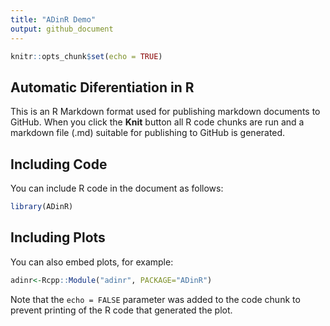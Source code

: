 ```yaml
---
title: "ADinR Demo"
output: github_document
---
```


```r
knitr::opts_chunk$set(echo = TRUE)
```

## Automatic Diferentiation in R

This is an R Markdown format used for publishing markdown documents to GitHub. When you click the **Knit** button all R code chunks are run and a markdown file (.md) suitable for publishing to GitHub is generated.

## Including Code

You can include R code in the document as follows:

```r
library(ADinR)
```

## Including Plots

You can also embed plots, for example:

```r

adinr<-Rcpp::Module("adinr", PACKAGE="ADinR")

```

Note that the `echo = FALSE` parameter was added to the code chunk to prevent printing of the R code that generated the plot.
